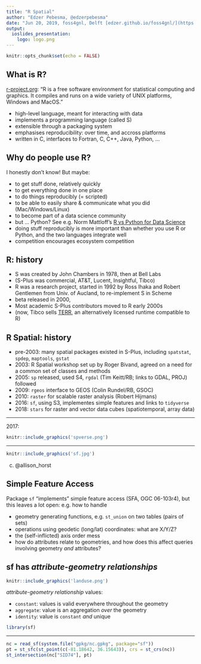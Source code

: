 ```yaml
---
title: "R Spatial"
author: "Edzer Pebesma, @edzerpebesma"
date: "Jun 20, 2019, foss4gnl, Delft [edzer.github.io/foss4gnl/](https://edzer.github.io/foss4gnl) ([rmd](https://github.com/edzer/foss4gnl/blob/master/rspatial.Rmd))"
output: 
  ioslides_presentation:
    logo: logo.png
---
```


```r
knitr::opts_chunk$set(echo = FALSE)
```

## What is R?

[r-project.org](https://www.r-project.org/): "R is a free software environment for statistical computing and graphics. It compiles and runs on a wide variety of UNIX platforms, Windows and MacOS."

* high-level language, meant for interacting with data
* implements a programming language (called S)
* extensible through a packaging system
* emphasises reproducibility: over time, and accross platforms
* written in C, interfaces to Fortran, C, C++, Java, Python, ...

## Why do people use R?

I honestly don't know! But maybe:

* to get stuff done, relatively quickly
* to get everything done in one place
* to do things reproducibly (= scripted)
* to be able to easily share \& communicate what you did (Mac/Windows/Linux)
* to become part of a data science community
* but ... Python? See e.g. Norm Mattloff's [R vs Python for Data Science](https://github.com/matloff/R-vs.-Python-for-Data-Science)
* doing stuff reproducibly is more important than whether you use R or Python, and the two languages integrate well
* competition encourages ecosystem competition

## R: history

* S was created by John Chambers in 1978, then at Bell Labs
* (S-Plus was commercial, AT\&T, Lucent, Insightful, Tibco)
* R was a research project, started in 1992 by Ross Ihaka and Robert Gentlemen from Univ. of Aucland, to re-implement S in Scheme
* beta released in 2000, 
* Most academic S-Plus contributors moved to R early 2000s
* (now, Tibco sells [TERR](https://www.tibco.com/blog/2014/08/06/26509/), an alternatively licensed runtime compatible to R)

## R Spatial: history

* pre-2003: many spatial packages existed in S-Plus, including `spatstat`, `spdep`, `maptools`, `gstat`
* 2003: R Spatial workshop set up by Roger Bivand, agreed on a need for a common set of classes and methods
* 2005: `sp` released, used S4, `rgdal` (Tim Keitt/RB; links to GDAL, PROJ) followed
* 2009: `rgeos` interface to GEOS (Colin Rundel/RB, GSOC)
* 2010: `raster` for scalable raster analysis (Robert Hijmans)
* 2016: `sf`, using S3, implementes simple features and links to `tidyverse`
* 2018: `stars` for raster and vector data cubes (spatiotemporal, array data)

----

2017:
```r
knitr::include_graphics('spverse.png')
```

---

```r
knitr::include_graphics('sf.jpg')
```
(c) @allison_horst

## Simple Feature Access

Package `sf` "implements" simple feature access (SFA, OGC 06-103r4), but this leaves a lot open: e.g. how to handle

* geometry generating functions, e.g. `st_union` on two tables (pairs of sets)
* operations using geodetic (long/lat) coordinates: what are X/Y/Z?
* the (self-inflicted) axis order mess
* how do attributes relate to geometries, and how does this affect queries involving geometry _and_ attributes?

## sf has _attribute-geometry relationships_

```r
knitr::include_graphics('landuse.png')
```

_attribute-geometry relationship_ values:

* `constant`: values is valid everywhere throughout the geometry
* `aggregate`: value is an aggregation _over_ the geometry
* `identity`: value is `constant` _and_ unique

```r
library(sf)
```

---

```r
nc = read_sf(system.file("gpkg/nc.gpkg", package="sf"))
pt = st_sfc(st_point(c(-81.18642, 36.15643)), crs = st_crs(nc))
st_intersection(nc["SID74"], pt) 
```
